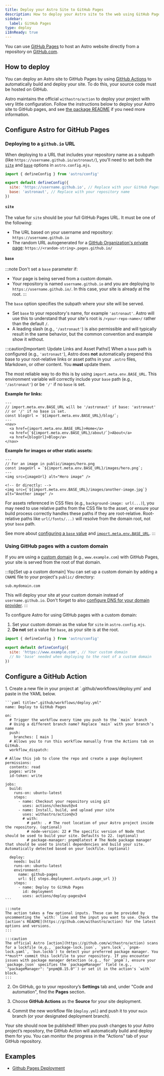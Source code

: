 ```yaml
---
title: Deploy your Astro Site to GitHub Pages
description: How to deploy your Astro site to the web using GitHub Pages.
sidebar:
  label: GitHub Pages
type: deploy
i18nReady: true
---
```


You can use [GitHub Pages](https://pages.github.com/) to host an Astro website directly from a repository on [GitHub.com](https://github.com/).

## How to deploy

You can deploy an Astro site to GitHub Pages by using [GitHub Actions](https://github.com/features/actions) to automatically build and deploy your site. To do this, your source code must be hosted on GitHub.

Astro maintains the official `withastro/action` to deploy your project with very little configuration. Follow the instructions below to deploy your Astro site to GitHub pages, and see [the package README](https://github.com/withastro/action) if you need more information.

## Configure Astro for GitHub Pages

### Deploying to a `github.io` URL

When deploying to a URL that includes your repository name as a subpath (like `https://username.github.io/astronaut/`), you'll need to set both the [`site`](/en/reference/configuration-reference/#site) and [`base`](/en/reference/configuration-reference/#base) options in `astro.config.mjs`.
    
```js title="astro.config.mjs" ins={4-5}
import { defineConfig } from 'astro/config'

export default defineConfig({
  site: 'https://username.github.io', // Replace with your GitHub Pages URL
  base: 'astronaut', // Replace with your repository name
})
```

#### `site`

The value for `site` should be your full GitHub Pages URL. It must be one of the following:

- The URL based on your username and repository: `https://username.github.io`
- The random URL autogenerated for a [GitHub Organization's private page](https://docs.github.com/en/enterprise-cloud@latest/pages/getting-started-with-github-pages/changing-the-visibility-of-your-github-pages-site): `https://<random-string>.pages.github.io/`

#### `base`

:::note
  Don't set a `base` parameter if:

- Your page is being served from a custom domain.
- Your repository is named `username.github.io` and you are deploying to `https://username.github.io/`. In this case, your site is already at the root.
:::

The `base` option specifies the subpath where your site will be served.
- Set `base` to your repository's name, for example `'astronaut'`. Astro will use this to understand that your site's root is `/<your-repo-name>/` rather than the default `/`.
- A leading slash (e.g., `'/astronaut'`) is also permissible and will typically result in the same behavior, but the common convention and example show it without.

:::caution[Important: Update Links and Asset Paths!]
When a `base` path is configured (e.g., `'astronaut'`), Astro does **not** automatically prepend this base to your root-relative links or asset paths in your `.astro` files, Markdown, or other content. You **must** update them.

The most reliable way to do this is by using `import.meta.env.BASE_URL`. This environment variable will correctly include your `base` path (e.g., `'/astronaut'`) or be `'/'` if no `base` is set.

**Example for links:**
```astro title="src/components/Header.astro"
---
// import.meta.env.BASE_URL will be '/astronaut' if base: 'astronaut'
// or '/' if no base is set.
const blogUrl = `${import.meta.env.BASE_URL}/blog/`;
---
<nav>
  <a href={import.meta.env.BASE_URL}>Home</a>
  <a href={`${import.meta.env.BASE_URL}/about/`}>About</a>
  <a href={blogUrl}>Blog</a>
</nav>
```

**Example for images or other static assets:**
```astro title="src/pages/index.astro"
---
// For an image in public/images/hero.png
const imageUrl = `${import.meta.env.BASE_URL}/images/hero.png`;
---
<img src={imageUrl} alt="Hero image" />

<!-- Or directly: -->
<img src={`${import.meta.env.BASE_URL}/images/another-image.jpg`} alt="Another image" />
```

For assets referenced in CSS files (e.g., `background-image: url(...)`), you may need to use relative paths from the CSS file to the asset, or ensure your build process correctly handles these paths if they are root-relative. Root-relative paths like `url(/fonts/...)` will resolve from the domain root, not your `base` path.

See more about [configuring a `base` value](/en/reference/configuration-reference/#base) and [`import.meta.env.BASE_URL`](/en/guides/environment-variables/#default-environment-variables).
:::

### Using GitHub pages with a custom domain

If you are using a [custom domain](https://docs.github.com/en/pages/configuring-a-custom-domain-for-your-github-pages-site) (e.g., `www.example.com`) with GitHub Pages, your site is served from the root of that domain.

:::tip[Set up a custom domain]
You can set up a custom domain by adding a `CNAME` file to your project's `public/` directory:

``` txt title="public/CNAME"
sub.mydomain.com
```

This will deploy your site at your custom domain instead of `username.github.io`. Don't forget to also [configure DNS for your domain provider](https://docs.github.com/en/pages/configuring-a-custom-domain-for-your-github-pages-site/managing-a-custom-domain-for-your-github-pages-site#configuring-a-subdomain).
:::

To configure Astro for using GitHub pages with a custom domain:
1. Set your custom domain as the value for `site` in `astro.config.mjs`.
2. **Do not** set a value for `base`, as your site is at the root.

```js title="astro.config.mjs" ins={4}
import { defineConfig } from 'astro/config'

export default defineConfig({
  site: 'https://www.example.com', // Your custom domain
  // No 'base' needed when deploying to the root of a custom domain
})
```

## Configure a GitHub Action

<Steps>
1. Create a new file in your project at `.github/workflows/deploy.yml` and paste in the YAML below.

    ```yaml title=".github/workflows/deploy.yml"
    name: Deploy to GitHub Pages

    on:
      # Trigger the workflow every time you push to the `main` branch
      # Using a different branch name? Replace `main` with your branch’s name
      push:
        branches: [ main ]
      # Allows you to run this workflow manually from the Actions tab on GitHub.
      workflow_dispatch:
      
    # Allow this job to clone the repo and create a page deployment
    permissions:
      contents: read
      pages: write
      id-token: write

    jobs:
      build:
        runs-on: ubuntu-latest
        steps:
          - name: Checkout your repository using git
            uses: actions/checkout@v4
          - name: Install, build, and upload your site
            uses: withastro/action@v3
            # with:
              # path: . # The root location of your Astro project inside the repository. (optional)
              # node-version: 22 # The specific version of Node that should be used to build your site. Defaults to 22. (optional)
              # package-manager: pnpm@latest # The Node package manager that should be used to install dependencies and build your site. Automatically detected based on your lockfile. (optional)

      deploy:
        needs: build
        runs-on: ubuntu-latest
        environment:
          name: github-pages
          url: ${{ steps.deployment.outputs.page_url }}
        steps:
          - name: Deploy to GitHub Pages
            id: deployment
            uses: actions/deploy-pages@v4
    ```

    :::note
    The action takes a few optional inputs. These can be provided by uncommenting the `with:` line and the input you want to use. Check the [action's README](https://github.com/withastro/action) for the latest options and versions.
    :::
    
    :::caution
    The official Astro [action](https://github.com/withastro/action) scans for a lockfile (e.g., `package-lock.json`, `yarn.lock`, `pnpm-lock.yaml`, `bun.lockb`) to detect your preferred package manager. You **must** commit this lockfile to your repository. If you encounter issues with package manager detection (e.g., for `pnpm`), ensure your `package.json` specifies the `packageManager` field (e.g., `"packageManager": "pnpm@8.15.0"`) or set it in the action's `with` block.
    :::

2. On GitHub, go to your repository’s **Settings** tab and, under "Code and automation", find the **Pages** section.

3. Choose **GitHub Actions** as the **Source** for your site deployment.

4. Commit the new workflow file (`deploy.yml`) and push it to your `main` branch (or your designated deployment branch).
</Steps>
  
Your site should now be published! When you push changes to your Astro project’s repository, the GitHub Action will automatically build and deploy them for you. You can monitor the progress in the "Actions" tab of your GitHub repository.

## Examples

- [Github Pages Deployment](https://github.com/hkbertoson/github-pages)
